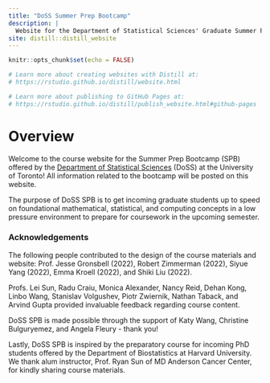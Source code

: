 ```yaml
---
title: "DoSS Summer Prep Bootcamp"
description: |
  Website for the Department of Statistical Sciences' Graduate Summer Prep Bootcamp (SPB)
site: distill::distill_website
---
```


```r
knitr::opts_chunk$set(echo = FALSE)

# Learn more about creating websites with Distill at:
# https://rstudio.github.io/distill/website.html

# Learn more about publishing to GitHub Pages at:
# https://rstudio.github.io/distill/publish_website.html#github-pages

```


# Overview

Welcome to the course website for the Summer Prep Bootcamp (SPB) offered by the [Department of Statistical Sciences](https://www.statistics.utoronto.ca) (DoSS) at the University of Toronto!  All information related to the bootcamp will be posted on this website.

The purpose of DoSS SPB is to get incoming graduate students up to speed on foundational mathematical, statistical, and computing concepts in a low pressure environment to prepare for coursework in the upcoming semester.  



### Acknowledgements

The following people contributed to the design of the course materials and website: Prof. Jesse Gronsbell (2022), Robert Zimmerman (2022), Siyue Yang (2022), Emma Kroell (2022), and Shiki Liu (2022).  

Profs. Lei Sun, Radu Craiu, Monica Alexander, Nancy Reid, Dehan Kong, Linbo Wang, Stanislav Volgushev, Piotr Zwiernik, Nathan Taback, and Arvind Gupta provided invaluable feedback regarding course content.  

DoSS SPB is made possible through the support of Katy Wang, Christine Bulguryemez, and Angela Fleury - thank you!   

Lastly, DoSS SPB is inspired by the preparatory course for incoming PhD students offered by the Department of Biostatistics at Harvard University. We thank alum instructor, Prof. Ryan Sun of MD Anderson Cancer Center, for kindly sharing course materials.    
